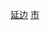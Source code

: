 {{Catnav|頁面分類|...|中国各省城市|吉林城市|吉林县级市}}
{{Catnav|頁面分類|...|吉林行政区划|吉林县级行政区|吉林县级市}}
{{Catnav|頁面分類|...|吉林市州|延边|延边行政区划|延边市县}}
[[Category:吉林县级市|延边]]
[[Category:延边市县|市]]
{{catmore|延吉市|吉林省延吉市}}